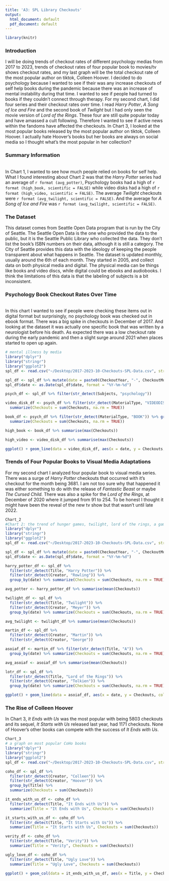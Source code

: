 ```yaml
---
title: 'A3: SPL Library Checkouts'
output:
  html_document: default
  pdf_document: default
---
```

```r
library(knitr)
```

### Introduction

I will be doing trends of checkout rates of different psychology medias from 2017 to 2023, trends of checkout rates of four popular book to movies/tv shows checkout rates, and my last graph will be the total checkout rate of the most popular author on tiktok, Colleen Hoover. I decided to do psychology because I wanted to see if their was any increase checkouts of self help books during the pandemic because there was an increase of mental instability during that time. I wanted to see if people had turned to books if they couldn't connect through therapy. For my second chart, I did four series and their checkout rates over time. I read *Harry Potter*, *A Song of Ice and Fire* and the second book of *Twilight* but I had only seen the movie version of *Lord of the Rings*. These four are still quite popular today and have amassed a cult following. Therefore I wanted to see if active news within the fandoms have affected the checkouts. In Chart 3, I looked at the most popular books released by the most popular author on tiktok, Colleen Hoover. I actually hate Hoover's books but her books are always on social media so I thought what's the most popular in her collection?

### Summary Information

<br> In Chart 1, I wanted to see how much people relied on books for self help. What I found interesting about Chart 2 was that the *Harry Potter* series had an average of `r format (avg_potter)`, Psychology books had a high of `r format (high_book, scientific = FALSE)` while video disks had a high of `r format (high_video, scientific = FALSE)`. The average *Twilight* checkouts were `r format (avg_twilight, scientific = FALSE)`. And the average for *A Song of Ice and Fire* was `r format (avg_twilight, scientific = FALSE)`.

### The Dataset

This dataset comes from Seattle Open Data program that is run by the City of Seattle. The Seattle Open Data is the one who provided the data to the public, but it is the Seattle Public Library who collected the data. They don't list the book's ISBN numbers on their data, although it is still a category. The City of Seattle provides this data with the ideology of keeping the people transparent about what happens in Seattle. The dataset is updated monthly, usually around the 6th of each month. They started in 2005, and collect data on both physical media and digital. The physical media can be things like books and video discs, while digital could be ebooks and audiobooks. I think the limitations of this data is that the labeling of subjects is a bit inconsistent.


### Psychology Book Checkout Rates Over Time

<br> In this chart I wanted to see if people were checking these items out in digital format but surprisingly, no psychology book was checked out in ebook format. There was a big spike in checkouts in December of 2017. And looking at the dataset it was actually one specific book that was written by a neurologist before his death. As expected there was a low checkout rate during the early pandemic and then a slight surge around 2021 when places started to open up again. 


```r
# mental illness by media
library("dplyr")
library("stringr")
library("ggplot2")
spl_df <- read.csv("~/Desktop/2017-2023-10-Checkouts-SPL-Data.csv", stringsAsFactors = FALSE)

spl_df <- spl_df %>% mutate(date = paste0(CheckoutYear, "-", CheckoutMonth,  "-01" ))
spl_df$date <- as.Date(spl_df$date, format = "%Y-%m-%d")

psych_df <- spl_df %>% filter(str_detect(Subjects, "psychology"))

video_disk_df <- psych_df %>% filter(str_detect(MaterialType, "VIDEODISC")) %>% group_by(date) %>%
  summarize(Checkouts = sum(Checkouts, na.rm = TRUE))

book_df <- psych_df %>% filter(str_detect(MaterialType, "BOOK")) %>% group_by(date) %>%
  summarize(Checkouts = sum(Checkouts, na.rm = TRUE))

high_book <- book_df %>% summarise(max(Checkouts))

high_video <- video_disk_df %>% summarise(max(Checkouts))

ggplot() + geom_line(data = video_disk_df, aes(x = date, y = Checkouts, color = "Video Disk")) + geom_line(data = book_df, aes(x = date, y = Checkouts, color = "Book")) + ggtitle("Medias of Psychology topics from 2017 to 2023")

```

### Trends of Four Popular Books to Visual Media Adaptations

For my second chart I analyzed four popular book to visual media series. There was a surge of *Harry Potter* checkouts that occurred with it's checkout for the month being 3681. I am not too sure why that happened it was either something to do with the release of *Fantastic Beast* or maybe *The Cursed Child.* There was also a spike for the *Lord of the Rings*, at December of 2020 where it jumped from 91 to 254. To be honest I thought it might have been the reveal of the new tv show but that wasn't until late 2022.

```r
Chart_2
#Chart 2: the trend of hunger games, twilight, lord of the rings, a game of thrones throughout the years
library("dplyr")
library("stringr")
library("ggplot2")
spl_df <- read.csv("~/Desktop/2017-2023-10-Checkouts-SPL-Data.csv", stringsAsFactors = FALSE)

spl_df <- spl_df %>% mutate(date = paste0(CheckoutYear, "-", CheckoutMonth,  "-01" ))
spl_df$date <- as.Date(spl_df$date, format = "%Y-%m-%d")

harry_potter_df <- spl_df %>% 
  filter(str_detect(Title, "Harry Potter")) %>% 
  filter(str_detect(Creator, "Rowling")) %>%
  group_by(date) %>% summarize(Checkouts = sum(Checkouts, na.rm = TRUE))

avg_potter <- harry_potter_df %>% summarise(mean(Checkouts))

twilight_df <- spl_df %>% 
  filter(str_detect(Title, "Twilight")) %>%
  filter(str_detect(Creator, "Meyer")) %>%
  group_by(date) %>% summarize(Checkouts = sum(Checkouts, na.rm = TRUE))

avg_twilight <- twilight_df %>% summarise(mean(Checkouts))

martin_df <- spl_df %>% 
  filter(str_detect(Creator, "Martin")) %>%
  filter(str_detect(Creator, "George")) 

asoiaf_df <- martin_df %>% filter(str_detect(Title, "A")) %>%
  group_by(date) %>% summarize(Checkouts = sum(Checkouts, na.rm = TRUE))

avg_asoiaf <- asoiaf_df %>% summarise(mean(Checkouts))

lotr_df <- spl_df %>% 
  filter(str_detect(Title, "Lord of the Rings")) %>%
  filter(str_detect(Creator, "Tolkien")) %>%
  group_by(date) %>% summarize(Checkouts = sum(Checkouts, na.rm = TRUE))

ggplot() + geom_line(data = asoiaf_df, aes(x = date, y = Checkouts, color = "A Song of Ice and Fire Series")) + geom_line(data = twilight_df, aes(x = date, y = Checkouts, color = "Twilight Series")) + geom_line(data = harry_potter_df, aes(x = date, y = Checkouts, color = "Harry Potter Series")) + geom_line(data = lotr_df, aes(x = date, y = Checkouts, color = "The Lord of the Rings")) + ggtitle("Book Series Checkouts 2017 to 2023")
```

### The Rise of Colleen Hoover

In Chart 3, *It Ends with Us* was the most popular with being 5803 checkouts and its sequel, *It Starts with Us* released last year, had 1171 checkouts. None of Hoover's other books can compete with the success of *It Ends with Us*.

```r
Chart_3
# a graph on most popular CoHo books 
library("dplyr")
library("stringr")
library("ggplot2")
spl_df <- read.csv("~/Desktop/2017-2023-10-Checkouts-SPL-Data.csv", stringsAsFactors = FALSE)

coho_df <- spl_df %>% 
  filter(str_detect(Creator, "Colleen")) %>% 
  filter(str_detect(Creator, "Hoover")) %>%
  group_by(Title) %>% 
  summarize(Checkouts = sum(Checkouts))

it_ends_with_us_df <- coho_df %>% 
  filter(str_detect(Title, "It Ends with Us")) %>% 
  summarize(Title = "It Ends with Us", Checkouts = sum(Checkouts))

it_starts_with_us_df <- coho_df %>% 
  filter(str_detect(Title, "It Starts with Us")) %>% 
  summarize(Title = "It Starts with Us", Checkouts = sum(Checkouts))

verity_df <- coho_df %>% 
  filter(str_detect(Title, "Verity")) %>% 
  summarize(Title = "Verity", Checkouts = sum(Checkouts))

ugly_love_df <- coho_df %>% 
  filter(str_detect(Title, "Ugly Love")) %>% 
  summarize(Title = "Ugly Love", Checkouts = sum(Checkouts))

ggplot() + geom_col(data = it_ends_with_us_df, aes(x = Title, y = Checkouts)) + geom_col(data = verity_df, aes(x = Title, y = Checkouts)) + geom_col(data = ugly_love_df, aes(x = Title, y = Checkouts)) + geom_col(data = it_starts_with_us_df, aes(x = Title, y = Checkouts)) + ggtitle("Colleen Hoover's most popular books from 2017 to 2023")

```


